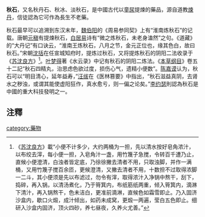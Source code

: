 '''秋石'''，又名秋丹石、秋冰、淡秋石，是中國古代以童[[尿|尿]]提煉的藥品，源自道教[[煉丹|煉丹]]，信徒認為它可作為長生不老藥。

秋石最早可以追溯到东汉末年，[[魏伯阳|魏伯阳]]的《周易参同契》上有“淮南炼秋石”的记载。唐朝[[元稹|元稹]]有提煉秋石，[[白居易|白居易]]诗有“微之炼秋石，未老身溘然”之句。《道藏》的“大丹记”有口诀云，“淮南王炼秋石，八月之节，金元正位也，缘其色白，故曰秋石。”宋朝[[沈括|沈括]]在任宣城知府时，提炼过秋石，又将提炼秋石的阴阳二法收录于《[[苏沈良方|苏沈良方]]》<ref>《[[苏沈良方|苏沈良方]]》載“小便不计多少，大约两桶为一担，先以清水按好皂角浓汁，以布绞去滓，每小便一担，入皂角汁一盏，用竹篾子急搅，令转百千遭乃止，直候小便澄清，白浊者皆定底，乃徐徐撇去清者不用，只取浊脚，并作一满桶，又用竹篾子搅百余匝，更候澄清，又撇去清者不用，十数担不过取得浓脚一二斗，其小便须是先以布滤过，勿令有滓，取得浓汁入净锅中熬干，刮下，捣碎，再入锅，以清汤煮化，乃于筲箕内，布纸筋纸两重，倾入筲箕内，滴淋下清汁，再入锅熬干，色未洁白，更准前滴淋，直候色如霜雪即止。乃入固济沙盒内，歇口火煅，成汁倾出，如药未成窝，更煅一两遍，莹白五色即止。细研入沙盒内固济，顶火四砂，养七昼夜，久养火尤善。”</ref>。[[叶梦得|叶梦得]]著《水云录》中记有秋石的阴阳二炼法。《[[本草纲目|本草纲目]]》卷五十二記“秋石四精丸，治思虑色欲过度，损伤心气，遗精小便数”。[[陈嘉谟|陈嘉谟]]认为，秋石可以“明目清心，延年益寿，”[[汪绂|汪绂]]在《医林篡要》中指出，“秋石滋益真阴，去肾水之秽浊，或谓其能使虚阳狂作，真水愈亏，则一偏之论矣。”[[李约瑟|李约瑟]]則認為秋石是中國的重大科技發明之一。

==注釋==
{{reflist}}
[[category:藥物|category:藥物]]